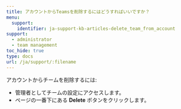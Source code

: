 ---
title: アカウントからTeamsを削除するにはどうすればいいですか？
menu:
  support:
    identifier: ja-support-kb-articles-delete_team_from_account
support:
  - administrator
  - team management
toc_hide: true
type: docs
url: /ja/support/:filename
---
アカウントからチームを削除するには:

- 管理者としてチームの設定にアクセスします。
- ページの一番下にある **Delete** ボタンをクリックします。